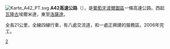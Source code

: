 [[File:Karte_A42_PT.svg|right]]
'''A42高速公路'''（{{lang-pt|A42}}），是[[葡萄牙|葡萄牙]][[波爾圖區|波爾圖區]]一條高速公路。西起[[瓦隆古|瓦隆古]]埃爾米達，東至[[洛薩達|洛薩達]]。

全長21公里，全線四線行車，有八處交流道，和一處正興建的服務區。2006年完工。

{{葡萄牙高速公路}}
[[Category:葡萄牙高速公路|2]]